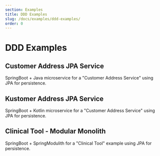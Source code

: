 ```yaml
---
section: Examples
title: DDD Examples
slug: /docs/examples/ddd-examples/
order: 0
---
```


# DDD Examples

## Customer Address JPA Service

SpringBoot + Java microservice for a "Customer Address Service" using JPA for persistence.


## Kustomer Address JPA Service

SpringBoot + Kotlin microservice for a "Customer Address Service" using JPA for persistence.


## Clinical Tool - Modular Monolith

SpringBoot + SpringModulith for a "Clinical Tool" example using JPA for persistence.

<RemoteCode
  title="Clinical Tool - Modular Monolith"
  language="zdl"
  visibleRange="1,10"
  url="https://github.com/ZenWave360/zenwave-playground/blob/main/examples/modulith-clinical-tool-jpa/models/clinical.zdl" />
